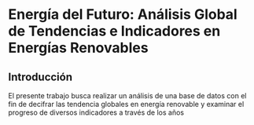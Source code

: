 # Energía del Futuro: Análisis Global de Tendencias e Indicadores en Energías Renovables {.unnumbered}

## Introducción
El presente trabajo busca realizar un análisis de una base de datos con el fin de decifrar las tendencia globales en energía renovable y examinar el progreso de diversos indicadores a través de los años

### 
